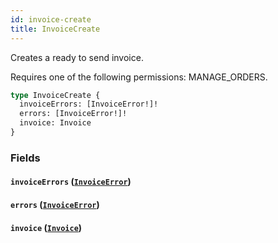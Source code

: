 ```yaml
---
id: invoice-create
title: InvoiceCreate
---
```


Creates a ready to send invoice.

Requires one of the following permissions: MANAGE_ORDERS.

```graphql
type InvoiceCreate {
  invoiceErrors: [InvoiceError!]!
  errors: [InvoiceError!]!
  invoice: Invoice
}
```

### Fields

#### `invoiceErrors` ([`InvoiceError`](../../../developer/api-reference/objects/invoice-error))

#### `errors` ([`InvoiceError`](../../../developer/api-reference/objects/invoice-error))

#### `invoice` ([`Invoice`](../../../developer/api-reference/objects/invoice))
